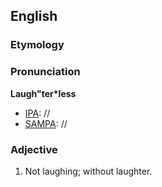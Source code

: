 ==English==
===Etymology===
{{suffix|laughter|less}}

===Pronunciation===
'''Laugh"ter*less'''
* [[IPA]]: //
* [[SAMPA]]: //
===Adjective===
{{head|en|adjective}}
# Not laughing; without laughter.